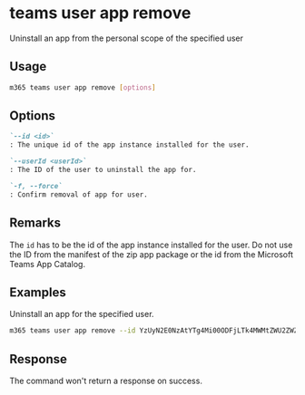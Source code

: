 
# teams user app remove

Uninstall an app from the personal scope of the specified user

## Usage

```sh
m365 teams user app remove [options]
```

## Options

```md definition-list
`--id <id>`
: The unique id of the app instance installed for the user.

`--userId <userId>`
: The ID of the user to uninstall the app for.

`-f, --force`
: Confirm removal of app for user.
```

<Global />

## Remarks

The `id` has to be the id of the app instance installed for the user.
Do not use the ID from the manifest of the zip app package or the id from the Microsoft Teams App Catalog.

## Examples

Uninstall an app for the specified user.

```sh
m365 teams user app remove --id YzUyN2E0NzAtYTg4Mi00ODFjLTk4MWMtZWU2ZWZhYmE4NWM3IyM0ZDFlYTA0Ny1mMTk2LTQ1MGQtYjJlOS0wZDI4NTViYTA1YTY= --userId 2609af39-7775-4f94-a3dc-0dd67657e900
```

## Response

The command won't return a response on success.
